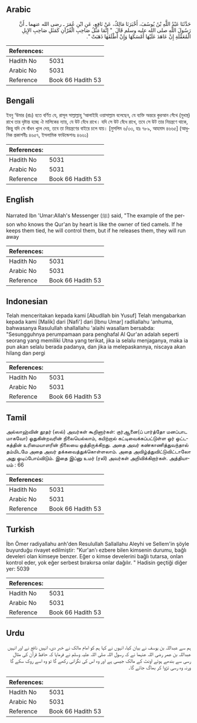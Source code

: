 ## Arabic


<div dir="rtl" lang="ar" style={{fontSize:'larger',backgroundColor:'#f8f9fa',padding:20}}>
حَدَّثَنَا عَبْدُ اللَّهِ بْنُ يُوسُفَ، أَخْبَرَنَا مَالِكٌ، عَنْ نَافِعٍ، عَنِ ابْنِ عُمَرَ ـ رضى الله عنهما ـ أَنَّ رَسُولَ اللَّهِ صلى الله عليه وسلم قَالَ ‏ "‏ إِنَّمَا مَثَلُ صَاحِبِ الْقُرْآنِ كَمَثَلِ صَاحِبِ الإِبِلِ الْمُعَقَّلَةِ إِنْ عَاهَدَ عَلَيْهَا أَمْسَكَهَا وَإِنْ أَطْلَقَهَا ذَهَبَتْ ‏"‏‏.‏
</div>
<div style={{backgroundColor:'#f8f9fa',padding:20, marginBottom: 10}}><table> <thead> <tr> <th>References:</th> <th></th> </tr> </thead> <tbody><tr><td>Hadith No</td><td>5031</td></tr><tr><td>Arabic No</td><td>5031</td></tr><tr><td>Reference</td><td>Book 66 Hadith 53</td></tr></tbody></table></div>

## Bengali


<div dir="ltr" lang="bn" style={{fontSize:'larger',backgroundColor:'#f8f9fa',padding:20}}>
ইবনু ‘উমার (রাঃ) হতে বর্ণিত যে, রাসূল সাল্লাল্লাহু ‘আলাইহি ওয়াসাল্লাম বলেছেন, যে ব্যক্তি অন্তরে কুরআন গেঁথে (মুখস্থ) রাখে তার দৃষ্টান্ত হচ্ছে ঐ মালিকের ন্যায়, যে উট বেঁধে রাখে। যদি সে উট বেঁধে রাখে, তবে সে উট তার নিয়ন্ত্রণে থাকে, কিন্তু যদি সে বাঁধন খুলে দেয়, তবে তা নিয়ন্ত্রণের বাইরে চলে যায়। [মুসলিম ৬/৩৩, হাঃ ৭৮৯, আহমাদ ৪৬৬৫] (আধুনিক প্রকাশনীঃ ৪৬৫৭, ইসলামিক ফাউন্ডেশনঃ ৪৬৬১)
</div>
<div style={{backgroundColor:'#f8f9fa',padding:20, marginBottom: 10}}><table> <thead> <tr> <th>References:</th> <th></th> </tr> </thead> <tbody><tr><td>Hadith No</td><td>5031</td></tr><tr><td>Arabic No</td><td>5031</td></tr><tr><td>Reference</td><td>Book 66 Hadith 53</td></tr></tbody></table></div>

## English


<div dir="ltr" lang="en" style={{fontSize:'larger',backgroundColor:'#f8f9fa',padding:20}}>
Narrated Ibn 'Umar:Allah's Messenger (ﷺ) said, "The example of the person who knows the Qur'an by heart is like the owner of tied camels. If he keeps them tied, he will control them, but if he releases them, they will run away
</div>
<div style={{backgroundColor:'#f8f9fa',padding:20, marginBottom: 10}}><table> <thead> <tr> <th>References:</th> <th></th> </tr> </thead> <tbody><tr><td>Hadith No</td><td>5031</td></tr><tr><td>Arabic No</td><td>5031</td></tr><tr><td>Reference</td><td>Book 66 Hadith 53</td></tr></tbody></table></div>

## Indonesian


<div dir="ltr" lang="id" style={{fontSize:'larger',backgroundColor:'#f8f9fa',padding:20}}>
Telah menceritakan kepada kami [Abudllah bin Yusuf] Telah mengabarkan kepada kami [Malik] dari [Nafi'] dari [Ibnu Umar] radliallahu 'anhuma, bahwasanya Rasulullah shallallahu 'alaihi wasallam bersabda: "Sesungguhnya perumpamaan para penghafal Al Qur'an adalah seperti seorang yang memiliki Utna yang terikat, jika ia selalu menjaganya, maka ia pun akan selalu berada padanya, dan jika ia melepaskannya, niscaya akan hilang dan pergi
</div>
<div style={{backgroundColor:'#f8f9fa',padding:20, marginBottom: 10}}><table> <thead> <tr> <th>References:</th> <th></th> </tr> </thead> <tbody><tr><td>Hadith No</td><td>5031</td></tr><tr><td>Arabic No</td><td>5031</td></tr><tr><td>Reference</td><td>Book 66 Hadith 53</td></tr></tbody></table></div>

## Tamil


<div dir="ltr" lang="ta" style={{fontSize:'larger',backgroundColor:'#f8f9fa',padding:20}}>
அல்லாஹ்வின் தூதர் (ஸல்) அவர்கள் கூறினார்கள்: குர்ஆனை(ப் பார்த்தோ மனப்பாட மாகவோ) ஓதுகின்றவரின் நிலையெல்லாம், கயிற்றால் கட்டிவைக்கப்பட்டுள்ள ஓர் ஒட்டகத்தின் உரிமையாளரின் நிலையை ஒத்திருக்கிறது. அதை அவர் கண்காணித்துவந்தால் தம்மிடமே அதை அவர் தக்கவைத்துக்கொள்ளலாம். அதை அவிழ்த்துவிட்டுவிட்டாலோ அது ஓடிப்போய்விடும். இதை இப்னு உமர் (ரலி) அவர்கள் அறிவிக்கிறார்கள். அத்தியாயம் : 66
</div>
<div style={{backgroundColor:'#f8f9fa',padding:20, marginBottom: 10}}><table> <thead> <tr> <th>References:</th> <th></th> </tr> </thead> <tbody><tr><td>Hadith No</td><td>5031</td></tr><tr><td>Arabic No</td><td>5031</td></tr><tr><td>Reference</td><td>Book 66 Hadith 53</td></tr></tbody></table></div>

## Turkish


<div dir="ltr" lang="tr" style={{fontSize:'larger',backgroundColor:'#f8f9fa',padding:20}}>
İbn Ömer radiyallahu anh'den Resulullah Sallallahu Aleyhi ve Sellem'in şöyle buyurduğu rivayet edilmiştir: "Kur'an'ı ezbere bilen kimsenin durumu, bağlı develeri olan kimseye benzer. Eğer o kimse develerini bağlı tutarsa, onlan kontrol eder, yok eğer serbest bırakırsa onlar dağılır. " Hadisin geçtiği diğer yer: 5039
</div>
<div style={{backgroundColor:'#f8f9fa',padding:20, marginBottom: 10}}><table> <thead> <tr> <th>References:</th> <th></th> </tr> </thead> <tbody><tr><td>Hadith No</td><td>5031</td></tr><tr><td>Arabic No</td><td>5031</td></tr><tr><td>Reference</td><td>Book 66 Hadith 53</td></tr></tbody></table></div>

## Urdu


<div dir="rtl" lang="ur" style={{fontSize:'larger',backgroundColor:'#f8f9fa',padding:20}}>
ہم سے عبداللہ بن یوسف نے بیان کیا، انہوں نے کہا ہم کو امام مالک نے خبر دی، انہیں نافع نے اور انہیں عبداللہ بن عمر رضی اللہ عنہما نے کہ رسول اللہ صلی اللہ علیہ وسلم نے فرمایا کہ حافظ قرآن کی مثال رسی سے بندھے ہوئے اونٹ کے مالک جیسی ہے اور وہ اس کی نگرانی رکھے گا تو وہ اسے روک سکے گا ورنہ وہ رسی تڑوا کر بھاگ جائے گا۔
</div>
<div style={{backgroundColor:'#f8f9fa',padding:20, marginBottom: 10}}><table> <thead> <tr> <th>References:</th> <th></th> </tr> </thead> <tbody><tr><td>Hadith No</td><td>5031</td></tr><tr><td>Arabic No</td><td>5031</td></tr><tr><td>Reference</td><td>Book 66 Hadith 53</td></tr></tbody></table></div>